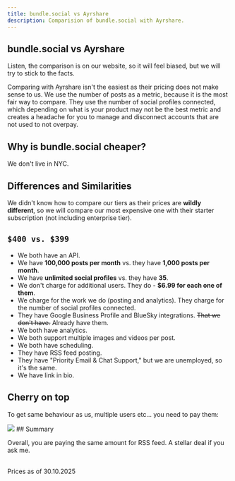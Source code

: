 ```yaml
---
title: bundle.social vs Ayrshare
description: Comparision of bundle.social with Ayrshare.
---
```


## bundle.social vs Ayrshare

<Warning>
  Listen, the comparison is on our website, so it will feel biased, but we will
  try to stick to the facts.
</Warning>

Comparing with Ayrshare isn't the easiest as their pricing does not make sense to us.
We use the number of posts as a metric, because it is the most fair way to compare. They use the number of social profiles connected, which depending on what is your product may not be the best metric and creates a headache for you to manage and disconnect accounts that are not used to not overpay.

## Why is bundle.social cheaper?

We don't live in NYC.

## Differences and Similarities

We didn't know how to compare our tiers as their prices are **wildly different**, so we will compare our most expensive one with their starter subscription (not including enterprise tier).

## `$400 vs. $399`

- We both have an API.
- We have **100,000 posts per month** vs. they have **1,000 posts per month**.
- We have **unlimited social profiles** vs. they have **35**.
- We don't charge for additional users. They do - **$6.99 for each one of them**.
- We charge for the work we do (posting and analytics). They charge for the number of social profiles connected.
- They have Google Business Profile and BlueSky integrations. ~~That we don't have.~~ Already have them.
- We both have analytics.
- We both support multiple images and videos per post.
- We both have scheduling.
- They have RSS feed posting.
- They have "Priority Email & Chat Support," but we are unemployed, so it's the same.
- We have link in bio.

## Cherry on top

To get same behaviour as us, multiple users etc... you need to pay them:

<Frame type='glass'>
  <img src='/images/comparison/001_aryshare.png' />
</Frame>
## Summary

Overall, you are paying the same amount for RSS feed. A stellar deal if you ask me.<br/> <br/>

<Info>Prices as of 30.10.2025</Info>
